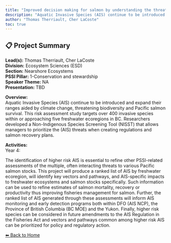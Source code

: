 ---
title: "Improved decision making for salmon by understanding the threats of freshwater Aquatic Invasive Species both now and in the future"
description: "Aquatic Invasive Species (AIS) continue to be introduced and expand their ranges aided by climate change, threatening biodiversity and Pacific salmon survival. This risk assessment study targets over 400 invasive species within or approaching five freshwater ecoregions in BC. Researchers developed a Non-Indigenous Species Screening Tool (NISST) that allows managers to prioritize the (AIS) threats when creating regulations and salmon recovery plans."
author: "Thomas Therriault, Cher LaCoste"
toc: true
---

## 📋 Project Summary

**Lead(s):** Thomas Therriault, Cher LaCoste  
**Division:** Ecosystem Sciences (ESD)  
**Section:** Nearshore Ecosystems  
**PSSI Pillar:** 1-Conservation and stewardship  
**Speaker Theme:** NA  
**Presentation:** TBD  

**Overview:**  
Aquatic Invasive Species (AIS) continue to be introduced and expand their ranges aided by climate change, threatening biodiversity and Pacific salmon survival. This risk assessment study targets over 400 invasive species within or approaching five freshwater ecoregions in BC. Researchers developed a Non-Indigenous Species Screening Tool (NISST) that allows managers to prioritize the (AIS) threats when creating regulations and salmon recovery plans.   

**Activities:**  
Year 4:
The identification of higher risk AIS is essential to refine other PSSI-related assessments of the multiple, often interacting threats to various Pacific salmon stocks.  This project will produce a ranked list of AIS by freshwater ecoregion, will identify key vectors and pathways, and AIS-specific impacts to freshwater ecosystems and salmon stocks specifically.  Such information can be used to refine estimates of salmon mortality, recovery or productivity thus improving fisheries management for salmon.  Further, the ranked list of AIS generated through these assessments will inform AIS monitoring and early detection programs both within DFO (AIS NCP), the Province of British Columbia (BC MOE) and the Yukon.  Finally, higher risk species can be considered in future amendments to the AIS Regulation in the Fisheries Act and vectors and pathways common among higher risk AIS can be prioritized for policy and regulatory action.

[⬅ Back to Home](../index.qmd)
